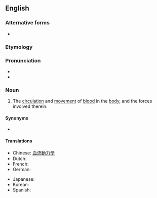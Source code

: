 ==English==

===Alternative forms===
* {{l|en|haemodynamics}}

===Etymology===
{{prefix|hemo|dynamics|lang=en}}

===Pronunciation===
* {{IPA|ˌhimoʊdaɪˈnæmɪks|lang=en}}
* {{rhymes|æmɪks|lang=en}}

===Noun===
{{en-noun|-}}
{{wikipedia}}

# {{lb|en|medicine}} The [[circulation]] and [[movement]] of [[blood]] in the [[body]], and the forces involved therein.

====Synonyms====
* {{l|en|hemorheology}}

====Translations====
{{trans-top|circulation of blood}}
* Chinese: [[血流動力學]]
* Dutch: {{t|nl|hemodynamiek}}
* French: {{t|fr|hémodynamique}}
* German: {{t|de|Hämodynamik|f}}
{{trans-mid}}
* Japanese: {{t|ja|血行動態|tr=kekkō dōtai|sc=Jpan}}
* Korean: {{t|ko|혈액유동}}
* Spanish: {{t|es|hemodinámica}}
{{trans-bottom}}